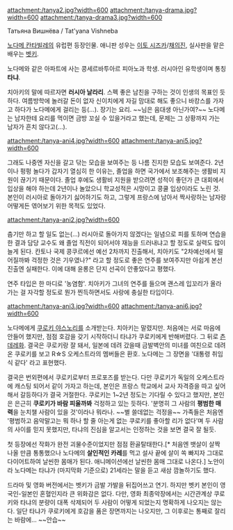 attachment:/tanya2.jpg?width=600
attachment:/tanya-drama.jpg?width=600
attachment:/tanya-drama3.jpg?width=600

Татьяна Вишнёва / Tat'yana Vishneba

[[노다메 칸타빌레]]의 유럽편 등장인물. 애니판 성우는 [[이토 시즈카]]/[[채의진]], 실사판을 맡은 배우는 [[벳키]].

노다메와 같은 아파트에 사는 콩세르바투아르 피아노과 학생. 러시아인 유학생이며 통칭 '''타냐'''.

치아키의 말에 따르자면 '''러시아 날라리'''. 스펙 좋은 남친을 구하는 것이 인생의 목표인 듯 하다. 여름방학에 놀러갈 돈이 없자 신이치에게 자길 맘대로 해도 좋으니 바캉스를 가자고 하다가 노다메에게 걸리는 등(…). 장기는 요리. ~~님은 음대생 아닌가여?~~ 노다메는 남자한테 요리를 먹이면 금방 꼬실 수 있을거라고 했는데, 문제는 그 상황까지 가는 남자가 흔치 않다고(…).

attachment:/tanya-ani4.jpg?width=600
attachment:/tanya-ani5.jpg?width=600

그래도 나중엔 자신을 갈고 닦는 모습을 보여주는 등 나름 진지한 모습도 보여준다. 2년이나 펑펑 놀다가 갑자기 열심히 한 이유는, 졸업을 하면 국가에서 보조해주는 생활비 지원이 끊기기 때문이다. 졸업 후에도 생활비 지원을 받으려면 성적이 좋던가 큰 대회에서 입상을 해야 하는데 2년이나 놀았으니 학교성적은 시망이고 콩쿨 입상이라도 노린 것. 본인이 러시아로 돌아가기 싫어하기도 하고, 그렇게 프랑스에 남아서 짝사랑하는 남자랑 어떻게든 엮어보기 위한 목적도 있었다.

attachment:/tanya-ani2.jpg?width=600

춥기만 하고 할 일도 없는(…) 러시아로 돌아가지 않겠다는 일념으로 피를 토하며 연습을 한 결과 담당 교수도 왜 졸업 직전이 되어서야 재능을 드러내냐고 할 정도로 실력도 많이 늘게 된다. 칸토나 국제 콩쿠르에선 예선 2차까지 진출해서, 치아키도 "2차예선에서 떨어질까봐 걱정한 것은 기우였나?" 라고 할 정도로 좋은 연주를 보여주지만 아쉽게 본선 진출엔 실패한다. 이에 대해 윤롱은 단지 선곡이 안좋았다고 평했다.

연주 타입은 한 마디로 '농염함'. 치아키가 그녀의 연주를 들으며 괜스레 입꼬리가 올라가는 걸 자각할 정도로 뭔가 찐득하면서도 사랑에 충실한 타입이다.

attachment:/tanya-ani3.jpg?width=600
attachment:/tanya-ani6.jpg?width=600

노다메에게 [[쿠로키 야스노리]]를 소개받는다. 치아키는 말렸지만. 처음에는 서로 마음에 안들어 했지만, 점점 호감을 갖기 시작하더니 타냐가 쿠로키에게 반해버렸다. 그 뒤로 [[츤데레]]화. 결국은 쿠로키랑 잘 돼서, 일본에 데려 갔을때 금발벽안의 미녀를 여친으로 데려온 쿠로키를 보고 R☆S 오케스트라의 멤버들은 환호. 노다메는 그 장면을 '대통령 취임식 같다' 라고 표현했다.

결국은 번외편에서 쿠로키로부터 프로포즈를 받는다. 다만 쿠로키가 독일의 오케스트라에 캐스팅 되어서 같이 가자고 하는데, 본인은 프랑스 학교에서 교사 자격증을 따고 싶어해서 갈등하다가 결국 거절한다. 쿠로키는 1~2년 정도는 기다릴 수 있다고 했지만, 본인은 은근히 '''쿠로키가 바람 피울까봐''' 걱정하고 있는 듯하다. '분명히 그 사람의 '''평범한 매력'''을 눈치챌 사람이 있을 것'이라나 뭐라나. ~~별 쓸데없는 걱정을~~ 가족들은 처음엔 '평범하고 음악말고는 뭐 하나 할 줄 아는게 없는 쿠로키를 좋아할 리가 없다'며 두 사람의 사이를 믿지 못했지만, 타냐의 진심을 알고서는 인정하는 것을 보면 결국 잘 될듯.

첫 등장에선 작화가 완전 괴물수준이었지만 점점 환골탈태한다.[* 처음엔 뱃살이 살짝 나올 만큼 통통했으나 노다메의 '''살인적인 카레'''를 먹고 설사 끝에 살이 쏙 빠지자 그대로 다이어트하여 날씬한 몸매가 된다. 애니메이션에선 날씬한 몸매 그대로 나온다.] 노안이라 노다메는 타냐가 (마지막화 기준으로) 21세라는 말을 듣고 새삼 깜놀하기도 했다.

드라마 및 영화 버전에서는 벳키가 금발 가발을 뒤집어쓰고 연기. 하지만 벳키 본인이 영국인-일본인 혼혈인지라 큰 위화감은 없다. 다만, 영화 최종악장에서는 시간관계상 쿠로키와 타냐의 분량이 대폭 삭제되어 두 사람이 어떻게 되었는지 명확하게 나오지는 않는다. 일단 타냐가 쿠로키에게 호감을 품은 장면까지는 나오지만, 그 이후로는 통째로 잘리는 바람에... ~~안습~~
